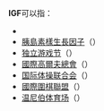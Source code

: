'''IGF'''可以指：
* {{tsl|en|Kidney transplantation||Immediate graft function}}
* [[胰島素樣生長因子|胰島素樣生長因子]]（{{lang|en|Insulin-like growth factor}}）
* [[独立游戏节|独立游戏节]]（{{lang|en|Independent Games Festival}}）
* [[國際高爾夫總會|國際高爾夫總會]]（{{lang|en|International Golf Federation}}）
* [[国际体操联合会|国际体操联合会]]（{{lang|en|International Gymnastics Federation}}）
* [[國際圍棋聯盟|國際圍棋聯盟]]（{{lang|en|International Go Federation}}）
* [[温尼伯体育场|温尼伯体育场]]（{{lang|en|Investors Group Field}}）

{{disambiguation|cat=三字拉丁字母缩写消歧义}}
